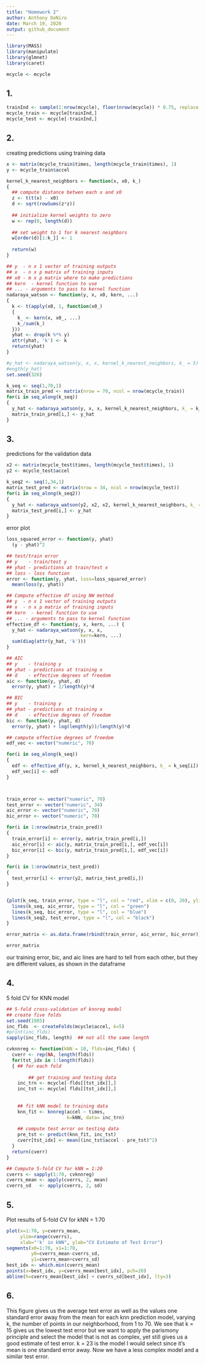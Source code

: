 ```yaml
---
title: "Homework 2"
author: Anthony DeNiro
date: March 19, 2020
output: github_document
---
```


```r
library(MASS)
library(manipulate) 
library(glmnet)
library(caret)
```

```r
mcycle <- mcycle
```

## 1.
```r
trainInd <- sample(1:nrow(mcycle), floor(nrow(mcycle)) * 0.75, replace = F)
mcycle_train <- mcycle[trainInd,]
mcycle_test <- mcycle[-trainInd,]
```

## 2. 

creating predictions using training data
```r
x <- matrix(mcycle_train$times, length(mcycle_train$times), 1)
y <- mcycle_train$accel

kernel_k_nearest_neighbors <- function(x, x0, k_)
{
  ## compute distance betwen each x and x0
  z <- t(t(x) - x0)
  d <- sqrt(rowSums(z*z))
  
  ## initialize kernel weights to zero
  w <- rep(0, length(d))
  
  ## set weight to 1 for k nearest neighbors
  w[order(d)[1:k_]] <- 1
  
  return(w)
}

## y  - n x 1 vector of training outputs
## x  - n x p matrix of training inputs
## x0 - m x p matrix where to make predictions
## kern  - kernel function to use
## ... - arguments to pass to kernel function
nadaraya_watson <- function(y, x, x0, kern, ...) 
{
  k <- t(apply(x0, 1, function(x0_) 
  {
    k_ <- kern(x, x0_, ...)
    k_/sum(k_)
  }))
  yhat <- drop(k %*% y)
  attr(yhat, 'k') <- k
  return(yhat)
}

#y_hat <- nadaraya_watson(y, x, x, kernel_k_nearest_neighbors, k_ = 5)
#ength(y_hat)
set.seed(320)

k_seq <- seq(1,70,1)
matrix_train_pred <- matrix(nrow = 70, ncol = nrow(mcycle_train))
for(i in seq_along(k_seq))
{
  y_hat <- nadaraya_watson(y, x, x, kernel_k_nearest_neighbors, k_ = k_seq[i])
  matrix_train_pred[i,] <- y_hat
}


```


## 3.

predictions for the validation data
```r
x2 <- matrix(mcycle_test$times, length(mcycle_test$times), 1)
y2 <- mcycle_test$accel

k_seq2 <- seq(1,34,1)
matrix_test_pred <- matrix(nrow = 34, ncol = nrow(mcycle_test))
for(i in seq_along(k_seq2))
{
  y_hat <- nadaraya_watson(y2, x2, x2, kernel_k_nearest_neighbors, k_ = k_seq2[i])
  matrix_test_pred[i,] <- y_hat
}


```

error plot
```r
loss_squared_error <- function(y, yhat)
  (y - yhat)^2

## test/train error
## y    - train/test y
## yhat - predictions at train/test x
## loss - loss function
error <- function(y, yhat, loss=loss_squared_error)
  mean(loss(y, yhat))

## Compute effective df using NW method
## y  - n x 1 vector of training outputs
## x  - n x p matrix of training inputs
## kern  - kernel function to use
## ... - arguments to pass to kernel function
effective_df <- function(y, x, kern, ...) {
  y_hat <- nadaraya_watson(y, x, x,
                           kern=kern, ...)
  sum(diag(attr(y_hat, 'k')))
}

## AIC
## y    - training y
## yhat - predictions at training x
## d    - effective degrees of freedom
aic <- function(y, yhat, d)
  error(y, yhat) + 2/length(y)*d

## BIC
## y    - training y
## yhat - predictions at training x
## d    - effective degrees of freedom
bic <- function(y, yhat, d)
  error(y, yhat) + log(length(y))/length(y)*d

## compute effective degrees of freedom
edf_vec <- vector("numeric", 70)

for(i in seq_along(k_seq))
{
  edf <- effective_df(y, x, kernel_k_nearest_neighbors, k_ = k_seq[i])
  edf_vec[i] <- edf
}



train_error <- vector("numeric", 70)
test_error <- vector("numeric", 34)
aic_error <- vector("numeric", 70)
bic_error <- vector("numeric", 70)

for(i in 1:nrow(matrix_train_pred))
{
  train_error[i] <- error(y, matrix_train_pred[i,])
  aic_error[i] <- aic(y, matrix_train_pred[i,], edf_vec[i])
  bic_error[i] <- bic(y, matrix_train_pred[i,], edf_vec[i])
}

for(i in 1:nrow(matrix_test_pred))
{
  test_error[i] <- error(y2, matrix_test_pred[i,])
}


{plot(k_seq, train_error, type = "l", col = "red", xlim = c(0, 20), ylim = c(0, 1000))
  lines(k_seq, aic_error, type = "l", col = "green")
  lines(k_seq, bic_error, type = "l", col = "blue")
  lines(k_seq2, test_error, type = "l", col = "black")
}

error_matrix <- as.data.frame(rbind(train_error, aic_error, bic_error))

error_matrix
```
our training error, bic, and aic lines are hard to tell from each other, but they are different values, as shown in the dataframe


## 4. 

5 fold CV for KNN model
```r
## 5-fold cross-validation of knnreg model
## create five folds
set.seed(1985)
inc_flds  <- createFolds(mcycle$accel, k=5)
#print(inc_flds)
sapply(inc_flds, length)  ## not all the same length

cvknnreg <- function(kNN = 10, flds=inc_flds) {
  cverr <- rep(NA, length(flds))
  for(tst_idx in 1:length(flds)) 
  { ## for each fold
    
        ## get training and testing data
    inc_trn <- mcycle[-flds[[tst_idx]],]
    inc_tst <- mcycle[ flds[[tst_idx]],]
    
    
    ## fit kNN model to training data
    knn_fit <- knnreg(accel ~ times,
                      k=kNN, data= inc_trn)
    
    ## compute test error on testing data
    pre_tst <- predict(knn_fit, inc_tst)
    cverr[tst_idx] <- mean((inc_tst$accel - pre_tst)^2)
  }
  return(cverr)
}

## Compute 5-fold CV for kNN = 1:20
cverrs <- sapply(1:70, cvknnreg)
cverrs_mean <- apply(cverrs, 2, mean)
cverrs_sd   <- apply(cverrs, 2, sd)
```

## 5.

Plot results of 5-fold CV for kNN = 1:70
```r

plot(x=1:70, y=cverrs_mean, 
     ylim=range(cverrs),
     xlab="'k' in kNN", ylab="CV Estimate of Test Error")
segments(x0=1:70, x1=1:70,
         y0=cverrs_mean-cverrs_sd,
         y1=cverrs_mean+cverrs_sd)
best_idx <- which.min(cverrs_mean)
points(x=best_idx, y=cverrs_mean[best_idx], pch=20)
abline(h=cverrs_mean[best_idx] + cverrs_sd[best_idx], lty=3)
```

## 6. 
This figure gives us the average test error as well as the values one standard error away from the mean for each knn prediction model, varying k, the number of points in our neighborhood, from 1 to 70. We see that k = 15 gives us the lowest test error but we want to apply the parismony principle and select the model that is not as complex, yet still gives us a good estimate of test error. k = 23 is the model I would select since it's mean is one standard error away. Now we have a less complex model and a similar test error.